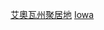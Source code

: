 {{Commons category|Unincorporated communities in Iowa}}

[[Category:艾奧瓦州聚居地|]]
[[Category:美國各州非建制地區|Iowa]]